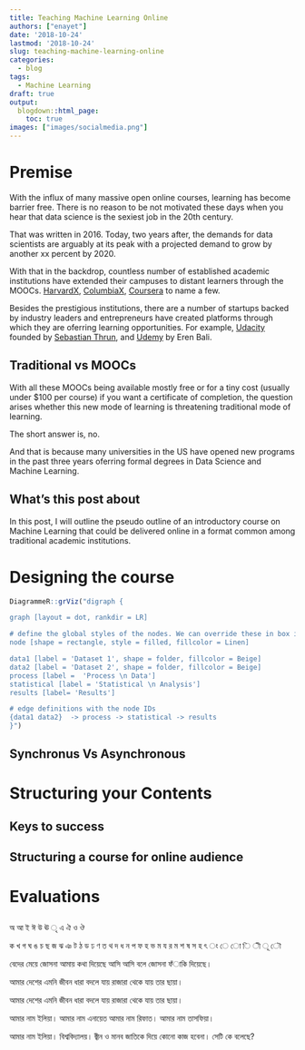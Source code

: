 ---
title: Teaching Machine Learning Online
authors: ["enayet"]
date: '2018-10-24'
lastmod: '2018-10-24'
slug: teaching-machine-learning-online
categories:
  - blog
tags:
  - Machine Learning
draft: true
output:
  blogdown::html_page:
    toc: true
images: ["images/socialmedia.png"]
---

# Premise

With the influx of many massive open online courses, learning has become barrier free. There is no reason to be not motivated these days when you hear that data science is the sexiest job in the 20th century.

That was written in 2016. Today, two years after, the demands for data scientists are arguably at its peak with a projected demand to grow by another xx percent by 2020.

With that in the backdrop, countless number of established academic institutions have extended their campuses to distant learners through the MOOCs. [HarvardX](https://www.edx.org/school/harvardx), [ColumbiaX](https://www.edx.org/school/columbiax), [Coursera](https://www.couresra.org) to name a few. 

Besides the prestigious institutions, there are a number of startups backed by industry leaders and entrepreneurs have created platforms through which they are oferring learning opportunities. For example, [Udacity](https://www.udacity.com) founded by [Sebastian Thrun](https://en.wikipedia.org/wiki/Sebastian_Thrun), and [Udemy](https://www.udemy.com) by Eren Bali. 

## Traditional vs MOOCs

With all these MOOCs being available mostly free or for a tiny cost (usually under $100 per course) if you want a certificate of completion, the question arises whether this new mode of learning is threatening traditional mode of learning. 

The short answer is, no. 

And that is because many universities in the US have opened new programs in the past three years oferring formal degrees in Data Science and Machine Learning. 

## What's this post about

In this post, I will outline the pseudo outline of an introductory course on Machine Learning that could be delivered online in a format common among traditional academic institutions. 

# Designing the course



```{r, echo = FALSE}

DiagrammeR::grViz("digraph {

graph [layout = dot, rankdir = LR]

# define the global styles of the nodes. We can override these in box if we wish
node [shape = rectangle, style = filled, fillcolor = Linen]

data1 [label = 'Dataset 1', shape = folder, fillcolor = Beige]
data2 [label = 'Dataset 2', shape = folder, fillcolor = Beige]
process [label =  'Process \n Data']
statistical [label = 'Statistical \n Analysis']
results [label= 'Results']

# edge definitions with the node IDs
{data1 data2}  -> process -> statistical -> results
}")
```

## Synchronus Vs Asynchronous
# Structuring your Contents 
## Keys to success
## Structuring a course for online audience
# Evaluations
##

অ আ ই ঈ উ ঊ  ৃ এ ঐ ও ঔ

ক খ গ ঘ ঙ 
চ ছ জ ঝ ঞ
ট ঠ ড ঢ ণ
ত থ দ ধ ন
প ফ হ ভ ম
য র ম
শ ষ স হ
ৎ ং 
ে ো ি ী ূ ৌ 

বেদের মেয়ে জোসনা আমায় কথা দিয়েছে
আসি আসি বলে জোসনা ফঁাকি দিয়েছে।

আমার দেশের এমনি জীবন ধারা
বদলে যায় রাজারা থেকে যায় তার ছায়া।

আমার দেশের এমনি জীবন ধারা
বদলে যায় রাজারা থেকে যায় তার ছায়া। 

আমার নাম ইলিয়া। 
আমার নাম এনায়েত
আমার নাম রিফাত। 
আমার নাম তাসফিয়া। 

আমার নাম ইলিয়া। বিশ্ববিদ্যালয়। জ্বীন ও মানব জাতিকে দিয়ে কোনো কাজ হবেনা। সেটি কে বলেছে?
